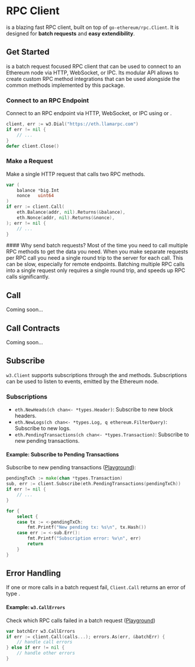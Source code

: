 # RPC Client

<DocLink title="w3.Client" /> is a blazing fast RPC client, built on top of `go-ethereum/rpc.Client`. It is designed for **batch requests** and **easy extendibility**.

## Get Started

<DocLink title="w3.Client" /> is a batch request focused RPC client that can be used to connect to an Ethereum node via HTTP, WebSocket, or IPC. Its modular API allows to create custom RPC method integrations that can be used alongside the common methods implemented by this package.

<Steps>

### Connect to an RPC Endpoint

Connect to an RPC endpoint via HTTP, WebSocket, or IPC using <DocLink title="w3.Dial" /> or <DocLink title="w3.MustDial" />.

```go
client, err := w3.Dial("https://eth.llamarpc.com")
if err != nil {
    // ...
}
defer client.Close()
```

### Make a Request

Make a single HTTP request that calls two RPC methods.

```go
var (
    balance *big.Int
    nonce   uint64
)
if err := client.Call(
    eth.Balance(addr, nil).Returns(&balance),
    eth.Nonce(addr, nil).Returns(&nonce),
); err != nil {
    // ...
}
```

</Steps>

<Callout type="info">
#### Why send batch requests?
Most of the time you need to call multiple RPC methods to get the data you need. When you make separate requests per RPC call you need a single round trip to the server for each call. This can be slow, especially for remote endpoints. Batching multiple RPC calls into a single request only requires a single round trip, and speeds up RPC calls significantly.
</Callout>

## Call

<Callout type="info">Coming soon...</Callout>

## Call Contracts

<Callout type="info">Coming soon...</Callout>

## Subscribe

`w3.Client` supports subscriptions through the <DocLink title="Client.Subscribe" id="w3.Client.Subscribe" /> and <DocLink title="Client.SubscribeCtx" id="w3.Client.SubscribeCtx" /> methods. Subscriptions can be used to listen to events, emitted by the Ethereum node.

### Subscriptions

* `eth.NewHeads(ch chan<- *types.Header)`: Subscribe to new block headers.
* `eth.NewLogs(ch chan<- *types.Log, q ethereum.FilterQuery)`: Subscribe to new logs.
* `eth.PendingTransactions(ch chan<- *types.Transaction)`: Subscribe to new pending transactions.

#### Example: Subscribe to Pending Transactions

Subscribe to new pending transactions ([Playground](https://pkg.go.dev/github.com/lmittmann/w3##example-Client-SubscribeToPendingTransactions)):

```go
pendingTxCh := make(chan *types.Transaction)
sub, err := client.Subscribe(eth.PendingTransactions(pendingTxCh))
if err != nil {
    // ...
}

for {
    select {
    case tx := <-pendingTxCh:
        fmt.Printf("New pending tx: %s\n", tx.Hash())
    case err := <-sub.Err():
        fmt.Printf("Subscription error: %v\n", err)
        return
    }
}
```

## Error Handling

If one or more calls in a batch request fail, `Client.Call` returns an error of type <DocLink title="w3.CallErrors" />.

#### Example: `w3.CallErrors`

Check which RPC calls failed in a batch request ([Playground](https://pkg.go.dev/github.com/lmittmann/w3##example-Client-BatchHandleError))
```go
var batchErr w3.CallErrors
if err := client.Call(calls...); errors.As(err, &batchErr) {
    // handle call errors
} else if err != nil {
    // handle other errors
}
```
